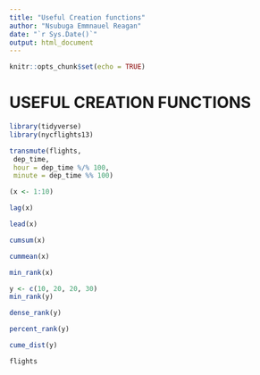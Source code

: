 ---
title: "Useful Creation functions"
author: "Nsubuga Emmnauel Reagan"
date: "`r Sys.Date()`"
output: html_document
---

```{r setup, include=FALSE}
knitr::opts_chunk$set(echo = TRUE)
```

# USEFUL CREATION FUNCTIONS

```{r}
library(tidyverse)
library(nycflights13)

```

```{r}
transmute(flights,
 dep_time,
 hour = dep_time %/% 100,
 minute = dep_time %% 100)
```


```{r}
(x <- 1:10)
```

```{r}
lag(x)
```

```{r}
lead(x)
```

```{r}
cumsum(x)
```

```{r}
cummean(x)
```

```{r}
min_rank(x)
```

```{r}
y <- c(10, 20, 20, 30)
min_rank(y)


```

```{r}
dense_rank(y)
```

```{r}
percent_rank(y)
```

```{r}
cume_dist(y)
```
```{r}
flights

```




